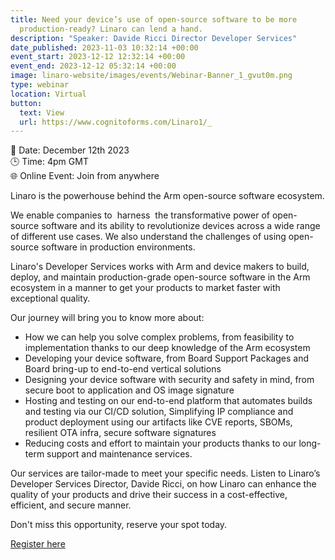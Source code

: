 ```yaml
---
title: Need your device’s use of open-source software to be more
  production-ready? Linaro can lend a hand.
description: "Speaker: Davide Ricci Director Developer Services"
date_published: 2023-11-03 10:32:14 +00:00
event_start: 2023-12-12 12:32:14 +00:00
event_end: 2023-12-12 05:32:14 +00:00
image: linaro-website/images/events/Webinar-Banner_1_gvut0m.png
type: webinar
location: Virtual
button:
  text: View
  url: https://www.cognitoforms.com/Linaro1/_
---
```


📆 Date: December 12th 2023\
🕒 Time: 4pm GMT\
🌐 Online Event: Join from anywhere

Linaro is the powerhouse behind the Arm open-source software ecosystem.

We enable companies to  harness  the transformative power of open-source software and its ability to revolutionize devices across a wide range of different use cases. We also understand the challenges of using open-source software in production environments.

Linaro's Developer Services works with Arm and device makers to build, deploy, and maintain production-grade open-source software in the Arm ecosystem in a manner to get your products to market faster with exceptional quality.

Our journey will bring you to know more about:

- How we can help you solve complex problems, from feasibility to implementation thanks to our deep knowledge of the Arm ecosystem
- Developing your device software, from Board Support Packages and Board bring-up to end-to-end vertical solutions
- Designing your device software with security and safety in mind, from secure boot to application and OS image signature
- Hosting and testing on our end-to-end platform that automates builds and testing via our CI/CD solution, Simplifying IP compliance and product deployment using our artifacts like CVE reports, SBOMs, resilient OTA infra, secure software signatures
- Reducing costs and effort to maintain your products thanks to our long-term support and maintenance services.

Our services are tailor-made to meet your specific needs. Listen to Linaro’s Developer Services Director, Davide Ricci, on how Linaro can enhance the quality of your products and drive their success in a cost-effective, efficient, and secure manner.

Don't miss this opportunity, reserve your spot today.

[Register here](https://www.cognitoforms.com/Linaro1/_)
